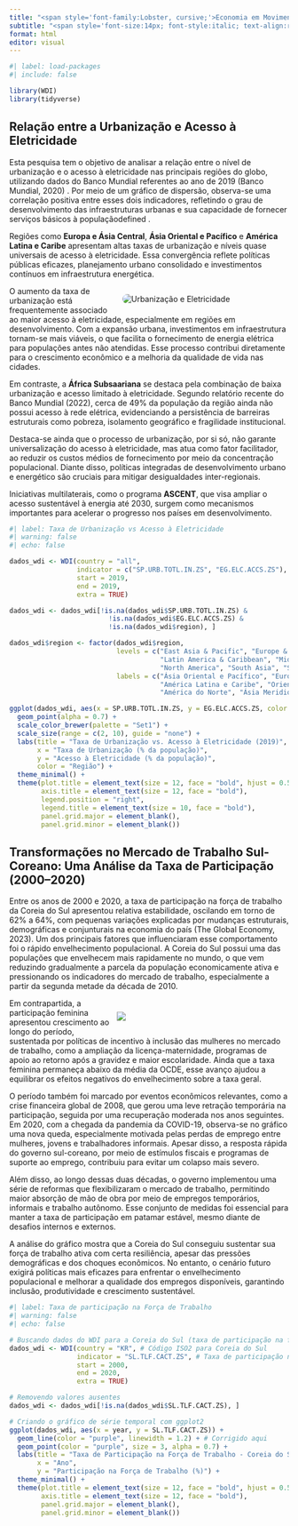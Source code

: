 ---
title: "<span style='font-family:Lobster, cursive;'>Economia em Movimento: A Urbanização e a Força de Trabalho Asiática</span>"
subtitle: "<span style='font-size:14px; font-style:italic; text-align:right; display:block;'>Realizado por Kailane Karolina Duarte</span>"
format: html
editor: visual
---

```{r}
#| label: load-packages
#| include: false

library(WDI)
library(tidyverse)
```

## Relação entre a Urbanização e Acesso à Eletricidade

Esta pesquisa tem o objetivo de analisar a relação entre o nível de urbanização e o acesso à eletricidade nas principais regiões do globo, utilizando dados do Banco Mundial referentes ao ano de 2019 (Banco Mundial, 2020) . Por meio de um gráfico de dispersão, observa-se uma correlação positiva entre esses dois indicadores, refletindo o grau de desenvolvimento das infraestruturas urbanas e sua capacidade de fornecer serviços básicos à populaçãodefined .

Regiões como **Europa e Ásia Central**, **Ásia Oriental e Pacífico** e **América Latina e Caribe** apresentam altas taxas de urbanização e níveis quase universais de acesso à eletricidade. Essa convergência reflete políticas públicas eficazes, planejamento urbano consolidado e investimentos contínuos em infraestrutura energética.

::: {style="float: right; width: 300px; margin-left: 15px;"}
![](Grafico%201.png){alt="Urbanização e Eletricidade" style="border-radius: 10px;"}
:::

O aumento da taxa de urbanização está frequentemente associado ao maior acesso à eletricidade, especialmente em regiões em desenvolvimento. Com a expansão urbana, investimentos em infraestrutura tornam-se mais viáveis, o que facilita o fornecimento de energia elétrica para populações antes não atendidas. Esse processo contribui diretamente para o crescimento econômico e a melhoria da qualidade de vida nas cidades.

Em contraste, a **África Subsaariana** se destaca pela combinação de baixa urbanização e acesso limitado à eletricidade. Segundo relatório recente do Banco Mundial (2022), cerca de 49% da população da região ainda não possui acesso à rede elétrica, evidenciando a persistência de barreiras estruturais como pobreza, isolamento geográfico e fragilidade institucional.

Destaca-se ainda que o processo de urbanização, por si só, não garante universalização do acesso à eletricidade, mas atua como fator facilitador, ao reduzir os custos médios de fornecimento por meio da concentração populacional. Diante disso, políticas integradas de desenvolvimento urbano e energético são cruciais para mitigar desigualdades inter-regionais.

Iniciativas multilaterais, como o programa **ASCENT**, que visa ampliar o acesso sustentável à energia até 2030, surgem como mecanismos importantes para acelerar o progresso nos países em desenvolvimento.

```{r}
#| label: Taxa de Urbanização vs Acesso à Eletricidade
#| warning: false
#| echo: false

dados_wdi <- WDI(country = "all", 
                 indicator = c("SP.URB.TOTL.IN.ZS", "EG.ELC.ACCS.ZS"), 
                 start = 2019, 
                 end = 2019, 
                 extra = TRUE)

dados_wdi <- dados_wdi[!is.na(dados_wdi$SP.URB.TOTL.IN.ZS) & 
                         !is.na(dados_wdi$EG.ELC.ACCS.ZS) & 
                         !is.na(dados_wdi$region), ]

dados_wdi$region <- factor(dados_wdi$region,
                           levels = c("East Asia & Pacific", "Europe & Central Asia", 
                                      "Latin America & Caribbean", "Middle East & North Africa", 
                                      "North America", "South Asia", "Sub-Saharan Africa"),
                           labels = c("Ásia Oriental e Pacífico", "Europa e Ásia Central", 
                                      "América Latina e Caribe", "Oriente Médio e Norte da África", 
                                      "América do Norte", "Ásia Meridional", "África Subsaariana"))

ggplot(dados_wdi, aes(x = SP.URB.TOTL.IN.ZS, y = EG.ELC.ACCS.ZS, color = region, size = SP.URB.TOTL.IN.ZS)) +
  geom_point(alpha = 0.7) +
  scale_color_brewer(palette = "Set1") +
  scale_size(range = c(2, 10), guide = "none") +
  labs(title = "Taxa de Urbanização vs. Acesso à Eletricidade (2019)",
       x = "Taxa de Urbanização (% da população)",
       y = "Acesso à Eletricidade (% da população)",
       color = "Região") +
  theme_minimal() +
  theme(plot.title = element_text(size = 12, face = "bold", hjust = 0.5),
        axis.title = element_text(size = 12, face = "bold"),
        legend.position = "right",
        legend.title = element_text(size = 10, face = "bold"),
        panel.grid.major = element_blank(),
        panel.grid.minor = element_blank())
```

## Transformações no Mercado de Trabalho Sul-Coreano: Uma Análise da Taxa de Participação (2000–2020)

Entre os anos de 2000 e 2020, a taxa de participação na força de trabalho da Coreia do Sul apresentou relativa estabilidade, oscilando em torno de 62% a 64%, com pequenas variações explicadas por mudanças estruturais, demográficas e conjunturais na economia do país (The Global Economy, 2023). Um dos principais fatores que influenciaram esse comportamento foi o rápido envelhecimento populacional. A Coreia do Sul possui uma das populações que envelhecem mais rapidamente no mundo, o que vem reduzindo gradualmente a parcela da população economicamente ativa e pressionando os indicadores do mercado de trabalho, especialmente a partir da segunda metade da década de 2010.

::: {style="float: right; margin: 10px; width: 300px;"}
![](Trabalho%20Coreia.png)
:::

Em contrapartida, a participação feminina apresentou crescimento ao longo do período, sustentada por políticas de incentivo à inclusão das mulheres no mercado de trabalho, como a ampliação da licença-maternidade, programas de apoio ao retorno após a gravidez e maior escolaridade. Ainda que a taxa feminina permaneça abaixo da média da OCDE, esse avanço ajudou a equilibrar os efeitos negativos do envelhecimento sobre a taxa geral.

O período também foi marcado por eventos econômicos relevantes, como a crise financeira global de 2008, que gerou uma leve retração temporária na participação, seguida por uma recuperação moderada nos anos seguintes. Em 2020, com a chegada da pandemia da COVID-19, observa-se no gráfico uma nova queda, especialmente motivada pelas perdas de emprego entre mulheres, jovens e trabalhadores informais. Apesar disso, a resposta rápida do governo sul-coreano, por meio de estímulos fiscais e programas de suporte ao emprego, contribuiu para evitar um colapso mais severo.

Além disso, ao longo dessas duas décadas, o governo implementou uma série de reformas que flexibilizaram o mercado de trabalho, permitindo maior absorção de mão de obra por meio de empregos temporários, informais e trabalho autônomo. Esse conjunto de medidas foi essencial para manter a taxa de participação em patamar estável, mesmo diante de desafios internos e externos.

A análise do gráfico mostra que a Coreia do Sul conseguiu sustentar sua força de trabalho ativa com certa resiliência, apesar das pressões demográficas e dos choques econômicos. No entanto, o cenário futuro exigirá políticas mais eficazes para enfrentar o envelhecimento populacional e melhorar a qualidade dos empregos disponíveis, garantindo inclusão, produtividade e crescimento sustentável.

```{r}
#| label: Taxa de participação na Força de Trabalho
#| warning: false
#| echo: false

# Buscando dados do WDI para a Coreia do Sul (taxa de participação na força de trabalho)
dados_wdi <- WDI(country = "KR", # Código ISO2 para Coreia do Sul
                 indicator = "SL.TLF.CACT.ZS", # Taxa de participação na força de trabalho (%)
                 start = 2000, 
                 end = 2020, 
                 extra = TRUE)

# Removendo valores ausentes
dados_wdi <- dados_wdi[!is.na(dados_wdi$SL.TLF.CACT.ZS), ]

# Criando o gráfico de série temporal com ggplot2
ggplot(dados_wdi, aes(x = year, y = SL.TLF.CACT.ZS)) +
  geom_line(color = "purple", linewidth = 1.2) + # Corrigido aqui
  geom_point(color = "purple", size = 3, alpha = 0.7) +
  labs(title = "Taxa de Participação na Força de Trabalho - Coreia do Sul (2000-2020)",
       x = "Ano",
       y = "Participação na Força de Trabalho (%)") +
  theme_minimal() +
  theme(plot.title = element_text(size = 12, face = "bold", hjust = 0.5),
        axis.title = element_text(size = 12, face = "bold"),
        panel.grid.major = element_blank(),
        panel.grid.minor = element_blank())
```
